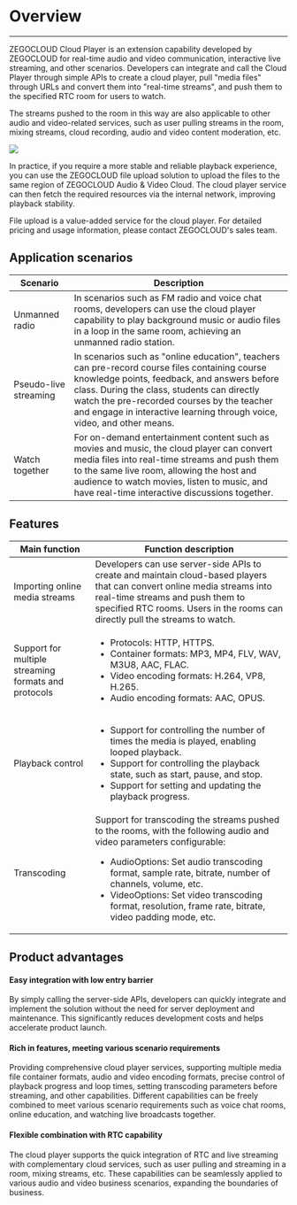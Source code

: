 # Overview

- - -

ZEGOCLOUD Cloud Player is an extension capability developed by ZEGOCLOUD for real-time audio and video communication, interactive live streaming, and other scenarios. Developers can integrate and call the Cloud Player through simple APIs to create a cloud player, pull "media files" through URLs and convert them into "real-time streams", and push them to the specified RTC room for users to watch.

The streams pushed to the room in this way are also applicable to other audio and video-related services, such as user pulling streams in the room, mixing streams, cloud recording, audio and video content moderation, etc.


<Frame width="512" height="auto" caption=""><img src="https://doc-media.zego.im/sdk-doc/Pics/Cloud_player/17718.jpeg" /></Frame>

In practice, if you require a more stable and reliable playback experience, you can use the ZEGOCLOUD file upload solution to upload the files to the same region of ZEGOCLOUD Audio & Video Cloud. The cloud player service can then fetch the required resources via the internal network, improving playback stability.

File upload is a value-added service for the cloud player. For detailed pricing and usage information, please contact ZEGOCLOUD's sales team.

## Application scenarios

|Scenario   | Description|
| ------------ | ------------ |
| Unmanned radio | In scenarios such as FM radio and voice chat rooms, developers can use the cloud player capability to play background music or audio files in a loop in the same room, achieving an unmanned radio station. |
| Pseudo-live streaming | In scenarios such as "online education", teachers can pre-record course files containing course knowledge points, feedback, and answers before class. During the class, students can directly watch the pre-recorded courses by the teacher and engage in interactive learning through voice, video, and other means. |
| Watch together | For on-demand entertainment content such as movies and music, the cloud player can convert media files into real-time streams and push them to the same live room, allowing the host and audience to watch movies, listen to music, and have real-time interactive discussions together. |

## Features
| Main function | Function description |
| ------------ | ------------ |
| Importing online media streams | Developers can use server-side APIs to create and maintain cloud-based players that can convert online media streams into real-time streams and push them to specified RTC rooms. Users in the rooms can directly pull the streams to watch. |
| Support for multiple streaming formats and protocols | <ul><li>Protocols: HTTP, HTTPS.</li><li>Container formats: MP3, MP4, FLV, WAV, M3U8, AAC, FLAC.</li><li>Video encoding formats: H.264, VP8, H.265.</li><li>Audio encoding formats: AAC, OPUS.</li></ul> |
| Playback control | <ul><li>Support for controlling the number of times the media is played, enabling looped playback.</li><li>Support for controlling the playback state, such as start, pause, and stop.</li><li>Support for setting and updating the playback progress.</li></ul> |
| Transcoding | Support for transcoding the streams pushed to the rooms, with the following audio and video parameters configurable:<ul><li>AudioOptions: Set audio transcoding format, sample rate, bitrate, number of channels, volume, etc.</li><li>VideoOptions: Set video transcoding format, resolution, frame rate, bitrate, video padding mode, etc.</li></ul> |

## Product advantages

#### Easy integration with low entry barrier

By simply calling the server-side APIs, developers can quickly integrate and implement the solution without the need for server deployment and maintenance. This significantly reduces development costs and helps accelerate product launch.

#### Rich in features, meeting various scenario requirements

Providing comprehensive cloud player services, supporting multiple media file container formats, audio and video encoding formats, precise control of playback progress and loop times, setting transcoding parameters before streaming, and other capabilities. Different capabilities can be freely combined to meet various scenario requirements such as voice chat rooms, online education, and watching live broadcasts together.

#### Flexible combination with RTC capability

The cloud player supports the quick integration of RTC and live streaming with complementary cloud services, such as user pulling and streaming in a room, mixing streams, etc. These capabilities can be seamlessly applied to various audio and video business scenarios, expanding the boundaries of business.

